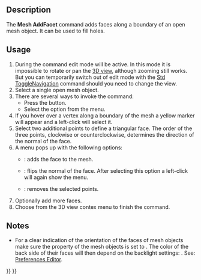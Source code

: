 <languages/>
<translate>

<!--T:1-->
{{Docnav
|[[Mesh_FillInteractiveHole|FillInteractiveHole]]
|[[Mesh_RemoveComponents|RemoveComponents]]
|[[Mesh_Workbench|Mesh]]
|IconL=Mesh_FillInteractiveHole.svg
|IconR=Mesh_RemoveComponents.svg
|IconC=Workbench_Mesh.svg
}}

<!--T:2-->
{{GuiCommand
|Name=Mesh AddFacet
|MenuLocation=Meshes → Add Triangle
|Workbenches=[[Mesh_Workbench|Mesh]]
|SeeAlso=[[Mesh_FillupHoles|Mesh FillupHoles]], [[Mesh_FillInteractiveHole|Mesh FillInteractiveHole]]
}}

==Description== <!--T:3-->

<!--T:4-->
The '''Mesh AddFacet''' command adds faces along a boundary of an open mesh object. It can be used to fill holes.

==Usage== <!--T:5-->

<!--T:6-->
# During the command edit mode will be active. In this mode it is impossible to rotate or pan the [[3D_view|3D view]], although zooming still works. But you can temporarily switch out of edit mode with the [[Std_ToggleNavigation|Std ToggleNavigation]] command should you need to change the view.
# Select a single open mesh object.
# There are several ways to invoke the command:
#* Press the {{Button|[[Image:Mesh_AddFacet.svg|16px]] [[Mesh_AddFacet|Add Triangle]]}} button.
#* Select the {{MenuCommand|Meshes → [[Image:Mesh_AddFacet.svg|16px]] Add Triangle}} option from the menu.
# If you hover over a vertex along a boundary of the mesh a yellow marker will appear and a left-click will select it.
# Select two additional points to define a triangular face. The order of the three points, clockwise or counterclockwise, determines the direction of the normal of the face.
# A menu pops up with the following options:
#* {{MenuCommand|Add Triangle}}: adds the face to the mesh.
#* {{MenuCommand|Flip Normal}}: flips the normal of the face. After selecting this option a left-click will again show the menu.
#* {{MenuCommand|Clear}}: removes the selected points.
# Optionally add more faces.
# Choose {{MenuCommand|Finish}} from the 3D view contex menu to finish the command.

==Notes== <!--T:7-->

<!--T:8-->
* For a clear indication of the orientation of the faces of mesh objects make sure the {{PropertyView|Lighting}} property of the mesh objects is set to {{Value|One side}}. The color of the back side of their faces will then depend on the backlight settings: {{MenuCommand|Edit → Preferences... → Display → 3D View → Backlight color - Intensity}}. See: [[Preferences_Editor#3D_View|Preferences Editor]].


<!--T:9-->
{{Docnav
|[[Mesh_FillInteractiveHole|FillInteractiveHole]]
|[[Mesh_RemoveComponents|RemoveComponents]]
|[[Mesh_Workbench|Mesh]]
|IconL=Mesh_FillInteractiveHole.svg
|IconR=Mesh_RemoveComponents.svg
|IconC=Workbench_Mesh.svg
}}

</translate>
{{Mesh Tools navi{{#translation:}}}}
{{Userdocnavi{{#translation:}}}}
{{clear}}